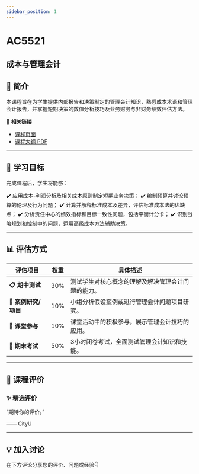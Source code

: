 ```yaml
---
sidebar_position: 1
---
```


# AC5521
## 成本与管理会计

## **📘 简介**
本课程旨在为学生提供内部报告和决策制定的管理会计知识，熟悉成本术语和管理会计报告，并掌握短期决策的数值分析技巧及业务财务与非财务绩效评估方法。

🔗 **相关链接**
- [课程页面](https://www.cityu.edu.hk/catalogue/pg/202425/course/AC5521.htm)
- [课程大纲 PDF](https://www.cityu.edu.hk/catalogue/pg/202425/course/AC5521.pdf)

---

## **🎯 学习目标**

完成课程后，学生将能够：

✔️ 应用成本-利润分析及相关成本原则制定短期业务决策；
✔️ 编制预算并讨论预算的伦理及行为问题；
✔️ 计算并解释标准成本及差异，评估标准成本法的优缺点；
✔️ 分析责任中心的绩效指标和目标一致性问题，包括平衡计分卡；
✔️ 识别战略规划和控制中的问题，运用高级成本方法辅助决策。

---

## **📊 评估方式**

| **评估项目**               | **权重** | **具体描述**                                                                                     |
|---------------------------|---------|-----------------------------------------------------------------------------------------------|
| **📋 期中测试**             | 30%     | 测试学生对核心概念的理解及解决管理会计问题的能力。                                               |
| **📝 案例研究/项目**         | 10%     | 小组分析假设案例或进行管理会计问题项目研究。                                                    |
| **📄 课堂参与**             | 10%     | 课堂活动中的积极参与，展示管理会计技巧的应用。                                                   |
| **🎤 期末考试**             | 50%     | 3小时闭卷考试，全面测试管理会计知识和技能。                                                     |

---

## **💬 课程评价**

### ✨ **精选评价**
<div className={commentStyles.commentBox}>
    <p className={commentStyles.commentText}>
        “期待你的评价。”
    </p>
    <p className={commentStyles.commentAuthor}>—— CityU</p>
</div>

---

## **💡 加入讨论**

在下方评论分享您的评价、问题或经验👇
<Utterances />